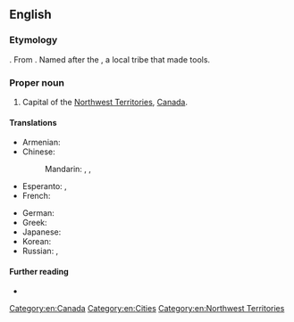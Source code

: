 ==English==

===Etymology===
{{compound|en|yellow|knife}}. 
From {{der|en|dgr|T'satsąot'ınę}}.
Named after the {{m|en|Tsatsaotıne|gloss=Copper People}} {{gloss|the {{w|lang=en|Yellowknives}}}}, a local {{l|en|Dene}} tribe that made {{l|en|copper}} tools.

===Proper noun===
{{en-proper noun|head=[[yellow|Yellow]][[knife]]}}

# Capital of the [[Northwest Territories]], [[Canada]].

====Translations====
{{trans-top|capital of the Northwest Territories, Canada}}
* Armenian: {{t+|hy|Ելոունայֆ|sc=Armn}}
* Chinese:
*: Mandarin: {{t|cmn|耶洛奈夫|tr=Yēluònàifū|sc=Hani}}, {{t|cmn|黃刀鎮|sc=Hani}}, {{t|cmn|黄刀镇|tr=Huángdāo zhèn|sc=Hani}}
* Esperanto: {{t|eo|Yellowknife}}, {{qualifier|Esperantized}} {{t|eo|Jelonajfo}}
* French: {{t+|fr|Yellowknife}}
{{trans-mid}}
* German: {{t+|de|Yellowknife}}
* Greek: {{t|el|Γέλοουναϊφ|n}}
* Japanese: {{t|ja|イエローナイフ|tr=Ierōnaifu|sc=Jpan}}
* Korean: {{t|ko|옐로나이프|tr=Yellonaipeu|sc=Kore}}
* Russian: {{t+|ru|Йе́ллоунайф|m}}, {{t+|ru|Йеллоуна́йф|m}}
{{trans-bottom}}

====Further reading====
* {{pedialite|lang=en}}

[[Category:en:Canada]]
[[Category:en:Cities]]
[[Category:en:Northwest Territories]]